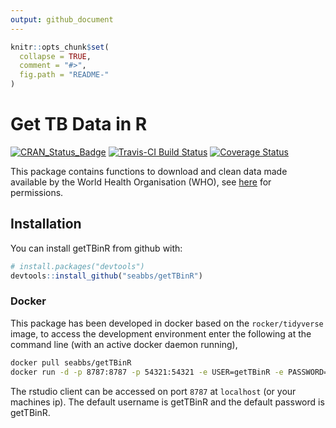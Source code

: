 ```yaml
---
output: github_document
---
```


```r
knitr::opts_chunk$set(
  collapse = TRUE,
  comment = "#>",
  fig.path = "README-"
)
```

# Get TB Data in R

[![CRAN_Status_Badge](http://www.r-pkg.org/badges/version/getTBinR)](https://cran.r-project.org/package=getTBinR)
[![Travis-CI Build Status](https://travis-ci.org/<USERNAME>/<REPO>.svg?branch=master)](https://travis-ci.org/<USERNAME>/<REPO>)
[![Coverage Status](https://img.shields.io/codecov/c/github/<USERNAME>/<REPO>/master.svg)](https://codecov.io/github/<USERNAME>/<REPO>?branch=master)

This package contains functions to download and clean data made available by the World Health Organisation (WHO), see [here](http://www.who.int/about/copyright/en/) for permissions.

## Installation

You can install getTBinR from github with:

```r
# install.packages("devtools")
devtools::install_github("seabbs/getTBinR")
```

### Docker

This package has been developed in docker based on the `rocker/tidyverse` image, to access the  development environment enter the following at the command line (with an active docker daemon running),

```bash
docker pull seabbs/getTBinR
docker run -d -p 8787:8787 -p 54321:54321 -e USER=getTBinR -e PASSWORD=getTBinR --name getTBinR seabbs/getTBinR
```

The rstudio client can be accessed on port `8787` at `localhost` (or your machines ip). The default username is getTBinR and the default password is getTBinR.
